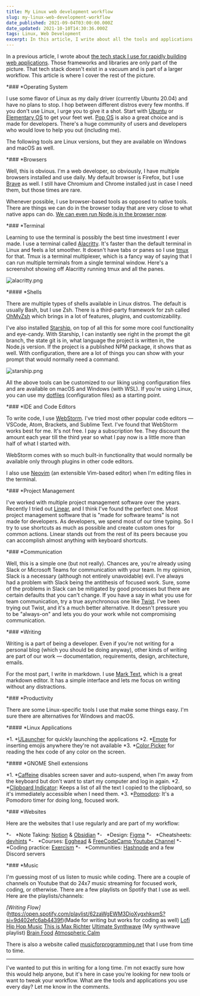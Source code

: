 ```yaml
---
title: My Linux web development workflow
slug: my-linux-web-development-workflow
date_published: 2021-09-04T03:00:00.000Z
date_updated: 2021-10-10T14:30:36.000Z
tags: Linux, Web Development
excerpt: In this article, I write about all the tools and applications I use on Linux every day to build web applications and be productive.
---
```


In a previous article, I wrote about [the tech stack I use for rapidly building web applications](*https://ilango.hashnode.dev/rapid-web-development-with-nextjs-chakraui-and-mongodb*). Those frameworks and libraries are only part of the picture. That tech stack doesn't exist in a vacuum and is part of a larger workflow. This article is where I cover the rest of the picture.

*### *Operating System

I use some flavor of Linux as my daily driver (currently Ubuntu 20.04) and have no plans to stop. I hop between different distros every few months. If you don't use Linux, I urge you to give it a shot. Start with [Ubuntu](*https://ubuntu.com/*) or [Elementary OS](*https://elementary.io/*) to get your feet wet. [Pop OS](*https://pop.system76.com/*) is also a great choice and is made for developers. There's a huge community of users and developers who would love to help you out (including me).

The following tools are Linux versions, but they are available on Windows and macOS as well.

*### *Browsers

Well, this is obvious. I'm a web developer, so obviously, I have multiple browsers installed and use daily. My default browser is Firefox, but I use [Brave](*https://brave.com/*) as well. I still have Chromium and Chrome installed just in case I need them, but those times are rare.

Whenever possible, I use browser-based tools as opposed to native tools. There are things we can do in the browser today that are very close to what native apps can do. [We can even run Node.js in the browser now](*https://ilango.hashnode.dev/running-nodejs-natively-in-the-browser*).

*### *Terminal

Learning to use the terminal is possibly the best time investment I ever made. I use a terminal called [Alacritty](*https://github.com/alacritty/alacritty*). It's faster than the default terminal in Linux and feels a lot smoother. It doesn't have tabs or panes so I use [tmux](*https://github.com/tmux/tmux/wiki*) for that. Tmux is a terminal multiplexer, which is a fancy way of saying that I can run multiple terminals from a single terminal window. Here's a screenshot showing off Alacritty running tmux and all the panes.

![alacritty.png](https://cdn.hashnode.com/res/hashnode/image/upload/v1630744303278/LeB7v1EAb.png)

*#### *Shells

There are multiple types of shells available in Linux distros. The default is usually Bash, but I use Zsh. There is a third-party framework for zsh called [OhMyZsh](*https://ohmyz.sh/*) which brings in a lot of features, plugins, and customizability.

I've also installed [Starship](*https://starship.rs/*), on top of all this for some more cool functionality and eye-candy. With Starship, I can instantly see right in the prompt the git branch, the state git is in, what language the project is written in, the Node.js version. If the project is a published NPM package, it shows that as well. With configuration, there are a lot of things you can show with your prompt that would normally need a command.

![starship.png](https://cdn.hashnode.com/res/hashnode/image/upload/v1630744428140/DFiIZZFZu.png)

All the above tools can be customized to our liking using configuration files and are available on macOS and Windows (with WSL). If you're using Linux, you can use my [dotfiles](*https://github.com/ilangorajagopal/dotfiles*) (configuration files) as a starting point.

*### *IDE and Code Editors

To write code, I use [WebStorm](*https://www.jetbrains.com/webstorm/*). I've tried most other popular code editors — VSCode, Atom, Brackets, and Sublime Text. I've found that WebStorm works best for me. It's not free. I pay a subscription fee. They discount the amount each year till the third year so what I pay now is a little more than half of what I started with.

WebStorm comes with so much built-in functionality that would normally be available only through plugins in other code editors.

I also use [Neovim](*https://neovim.io/*) (an extensible Vim-based editor) when I'm editing files in the terminal.

*### *Project Management

I've worked with multiple project management software over the years. Recently I tried out [Linear](*https://linear.app*), and I think I've found the perfect one. Most project management software that is "made for software teams" is not made for developers. As developers, we spend most of our time typing. So I try to use shortcuts as much as possible and create custom ones for common actions. Linear stands out from the rest of its peers because you can accomplish almost anything with keyboard shortcuts.

*### *Communication

Well, this is a simple one (but not really). Chances are, you're already using Slack or Microsoft Teams for communication with your team. In my opinion, Slack is a necessary (although not entirely unavoidable) evil. I've always had a problem with Slack being the antithesis of focused work. Sure, some of the problems in Slack can be mitigated by good processes but there are certain defaults that you can't change. If you have a say in what you use for team communication, try a true asynchronous one like [Twist](*https://twist.com*). I've been trying out Twist, and it's a much better alternative. It doesn't pressure you to be "always-on" and lets you do your work while not compromising communication.

*### *Writing

Writing is a part of being a developer. Even if you're not writing for a personal blog (which you should be doing anyway), other kinds of writing are part of our work — documentation, requirements, design, architecture, emails.

For the most part, I write in markdown. I use [Mark Text](*https://marktext.app/*), which is a great markdown editor. It has a simple interface and lets me focus on writing without any distractions.

*### *Productivity

There are some Linux-specific tools I use that make some things easy. I'm sure there are alternatives for Windows and macOS.

*#### *Linux Applications

*1. *[ULauncher](*https://ulauncher.io/*) for quickly launching the applications
*2. *[Emote](*https://snapcraft.io/emote*) for inserting emojis anywhere they're not available
*3. *[Color Picker](*https://flathub.org/apps/details/nl.hjdskes.gcolor3*) for reading the hex code of any color on the screen.

*#### *GNOME Shell extensions

*1. *[Caffeine](*https://extensions.gnome.org/extension/517/caffeine/*) disables screen saver and auto-suspend, when I'm away from the keyboard but don't want to start my computer and log in again.
*2. *[Clipboard Indicator](*https://extensions.gnome.org/extension/779/clipboard-indicator/*): Keeps a list of all the text I copied to the clipboard, so it's immediately accessible when I need them.
*3. *[Pomodoro](*https://gnomepomodoro.org/*): It's a Pomodoro timer for doing long, focused work.

*### *Websites

Here are the websites that I use regularly and are part of my workflow:

*-   *Note Taking: [Notion](*https://www.notion.so*) & [Obsidian](*https://obsidian.md/*)
*-   *Design: [Figma](*https://www.figma.com/*)
*-   *Cheatsheets: [devhints](*https://devhints.io/*)
*-   *Courses: [Egghead](*https://egghead.io/*) & [FreeCodeCamp Youtube Channel](*https://www.youtube.com/channel/UC8butISFwT-Wl7EV0hUK0BQ*)
*-   *Coding practice: [Exercism](*https://exercism.org*)
*-   *Communities: [Hashnode](*https://hashnode.com/*) and a few Discord servers

*### *Music

I'm guessing most of us listen to music while coding. There are a couple of channels on Youtube that do 24x7 music streaming for focused work, coding, or otherwise. There are a few playlists on Spotify that I use as well. Here are the playlists/channels:

*[Writing Flow]*(https://open.spotify.com/playlist/62zaWgEWM3DjoXygxhksmS?si=9d402efc6ab4439f)(Made for writing but works for coding as well)
[Lofi Hip Hop Music](*https://open.spotify.com/playlist/0vvXsWCC9xrXsKd4FyS8kM?si=76942da311c5471b*)
[This is Max Richter](*https://open.spotify.com/playlist/37i9dQZF1DXe2SymtxlfwF?si=781ccdfc6d0e43ba*)
[Ultimate Synthwave](*https://open.spotify.com/playlist/0L9zxrMI0y5Km1n2shto6Y?si=fe86281cb35e48cf*) (My synthwave playlist)
[Brain Food](*https://open.spotify.com/playlist/37i9dQZF1DWXLeA8Omikj7?si=14c85b3e55764043*)
[Atmospheric Calm](*https://open.spotify.com/playlist/37i9dQZF1DX4TnpT6vw5rE?si=fc7e95bbe868476b*)

There is also a website called [musicforprogramming.net](*musicforprogramming.net*) that I use from time to time.

---

I've wanted to put this in writing for a long time. I'm not exactly sure how this would help anyone, but it's here in case you're looking for new tools or want to tweak your workflow. What are the tools and applications you use every day? Let me know in the comments.
